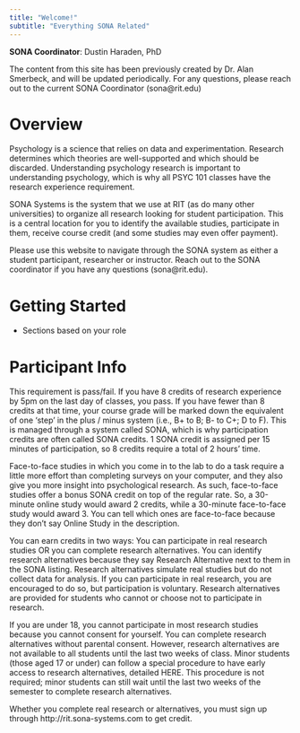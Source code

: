 ```yaml
---
title: "Welcome!"
subtitle: "Everything SONA Related"
---
```


**SONA Coordinator**: Dustin Haraden, PhD

The content from this site has been previously created by Dr. Alan Smerbeck, and will be updated periodically. For any questions, please reach out to the current SONA Coordinator (sona\@rit.edu)

# Overview

Psychology is a science that relies on data and experimentation. Research determines which theories are well-supported and which should be discarded. Understanding psychology research is important to understanding psychology, which is why all PSYC 101 classes have the research experience requirement.

SONA Systems is the system that we use at RIT (as do many other universities) to organize all research looking for student participation. This is a central location for you to identify the available studies, participate in them, receive course credit (and some studies may even offer payment).

Please use this website to navigate through the SONA system as either a student participant, researcher or instructor. Reach out to the SONA coordinator if you have any questions (sona\@rit.edu).

# Getting Started

-   Sections based on your role

# Participant Info

This requirement is pass/fail. If you have 8 credits of research experience by 5pm on the last day of classes, you pass. If you have fewer than 8 credits at that time, your course grade will be marked down the equivalent of one ‘step’ in the plus / minus system (i.e., B+ to B; B- to C+; D to F). This is managed through a system called SONA, which is why participation credits are often called SONA credits. 1 SONA credit is assigned per 15 minutes of participation, so 8 credits require a total of 2 hours’ time.

Face-to-face studies in which you come in to the lab to do a task require a little more effort than completing surveys on your computer, and they also give you more insight into psychological research. As such, face-to-face studies offer a bonus SONA credit on top of the regular rate. So, a 30-minute online study would award 2 credits, while a 30-minute face-to-face study would award 3. You can tell which ones are face-to-face because they don’t say Online Study in the description.

You can earn credits in two ways: You can participate in real research studies OR you can complete research alternatives. You can identify research alternatives because they say Research Alternative next to them in the SONA listing. Research alternatives simulate real studies but do not collect data for analysis. If you can participate in real research, you are encouraged to do so, but participation is voluntary. Research alternatives are provided for students who cannot or choose not to participate in research.

If you are under 18, you cannot participate in most research studies because you cannot consent for yourself. You can complete research alternatives without parental consent. However, research alternatives are not available to all students until the last two weeks of class. Minor students (those aged 17 or under) can follow a special procedure to have early access to research alternatives, detailed HERE. This procedure is not required; minor students can still wait until the last two weeks of the semester to complete research alternatives.

Whether you complete real research or alternatives, you must sign up through http://rit.sona-systems.com to get credit.
